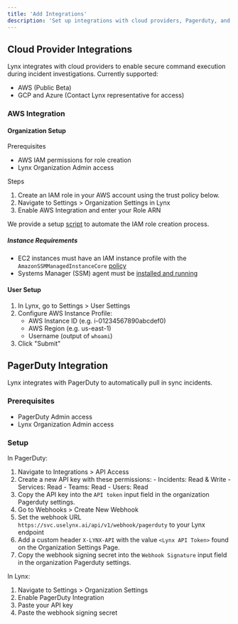 ```yaml
---
title: 'Add Integrations'
description: 'Set up integrations with cloud providers, Pagerduty, and other tools so Lynx can plug into your workflows.'
---
```


## Cloud Provider Integrations
Lynx integrates with cloud providers to enable secure command execution during incident investigations. Currently supported:
- AWS (Public Beta)
- GCP and Azure (Contact Lynx representative for access)

### AWS Integration

#### Organization Setup
Prerequisites
- AWS IAM permissions for role creation
- Lynx Organization Admin access

Steps

1. Create an IAM role in your AWS account using the trust policy below.
2. Navigate to Settings > Organization Settings in Lynx
3. Enable AWS Integration and enter your Role ARN

We provide a setup [script](/setup/provision_ssm_iam_script) to automate the IAM role creation process.

##### Instance Requirements
- EC2 instances must have an IAM instance profile with the `AmazonSSMManagedInstanceCore` [policy](/setup/ssm_policy)
- Systems Manager (SSM) agent must be [installed and running](https://docs.aws.amazon.com/systems-manager/latest/userguide/manually-install-ssm-agent-linux.html)


#### User Setup
1. In Lynx, go to Settings > User Settings
2. Configure AWS Instance Profile:
   - AWS Instance ID (e.g. i-01234567890abcdef0)
   - AWS Region (e.g. us-east-1)
   - Username (output of `whoami`)
3. Click "Submit"

## PagerDuty Integration
Lynx integrates with PagerDuty to automatically pull in sync incidents.

### Prerequisites
- PagerDuty Admin access
- Lynx Organization Admin access

### Setup

In PagerDuty:
  1. Navigate to Integrations > API Access
  2. Create a new API key with these permissions:
    - Incidents: Read & Write
    - Services: Read
    - Teams: Read
    - Users: Read
  3. Copy the API key into the `API token` input field in the organization Pagerduty settings.
  4. Go to Webhooks > Create New Webhook
  5. Set the webhook URL `https://svc.uselynx.ai/api/v1/webhook/pagerduty` to your Lynx endpoint
  6. Add a custom header `X-LYNX-API` with the value `<Lynx API Token>` found on the Organization Settings Page.
  7. Copy the webhook signing secret into the `Webhook Signature` input field in the organization Pagerduty settings.

In Lynx:
  1. Navigate to Settings > Organization Settings
  2. Enable PagerDuty Integration
  3. Paste your API key
  4. Paste the webhook signing secret